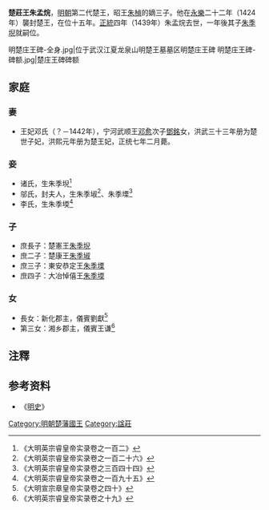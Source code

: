 '''楚莊王朱孟烷'''{{BD|1382年||1439年|catIdx=Zhu,朱}}，[[明朝|明朝]]第二代楚王，昭王[[朱楨_(明朝宗室)|朱楨]]的嫡三子。他在[[永乐_(明朝)|永樂]]二十二年（1424年）襲封楚王，在位十五年。[[正统_(年号)|正統]]四年（1439年）朱孟烷去世，一年後其子[[朱季堄|朱季堄]]就嗣位。
<gallery>
明楚庄王碑-全身.jpg|位于武汉江夏龙泉山明楚王墓墓区明楚庄王碑
明楚庄王碑-碑额.jpg|楚庄王碑碑额
</gallery>

== 家庭 ==
=== 妻 ===
*王妃邓氏（？－1442年），宁河武顺王[[邓愈|邓愈]]次子[[鄧銘|鄧銘]]女，洪武三十三年册为楚世子妃，洪熙元年册为楚王妃，正统七年二月薨。

=== 妾 ===
*诸氏，生朱季堄<ref>《大明英宗睿皇帝实录卷之一百二》</ref>
*邬氏，封夫人，生朱季埱<ref>《大明英宗睿皇帝实录卷之一百二十六》</ref>、朱季塛<ref>《大明英宗睿皇帝实录卷之三百四十四》</ref>
*李氏，生朱季堧<ref>《大明英宗睿皇帝实录卷之一百九十五》</ref>

=== 子 ===
*庶長子：楚憲王[[朱季堄|朱季堄]]
*庶二子：楚康王[[朱季埱|朱季埱]]
*庶三子：東安恭定王[[朱季塛|朱季塛]]
*庶四子：大冶悼僖王[[朱季堧|朱季堧]]

=== 女 ===
*長女：新化郡主，儀賓劉獻<ref>《大明宣宗章皇帝实录卷之四十》</ref>
*第三女：湘乡郡主，儀賓王谦<ref>《大明英宗睿皇帝实录卷之十九》</ref>

==注釋==
{{reflist|2}}

==参考资料==
*《[[明史|明史]]》

{{s-start}}
{{s-bef|before=父昭王[[朱楨_(明朝宗室)|朱楨]]}}
{{s-ttl|title=[[明朝藩王列表_(楚王系)|明楚國國王]]|years=1424年－1439年}}
{{s-after|子憲王[[朱季堄|朱季堄]]}}
{{end}} 

[[Category:明朝楚藩國王|Category:明朝楚藩國王]]
[[Category:諡莊|Category:諡莊]]
